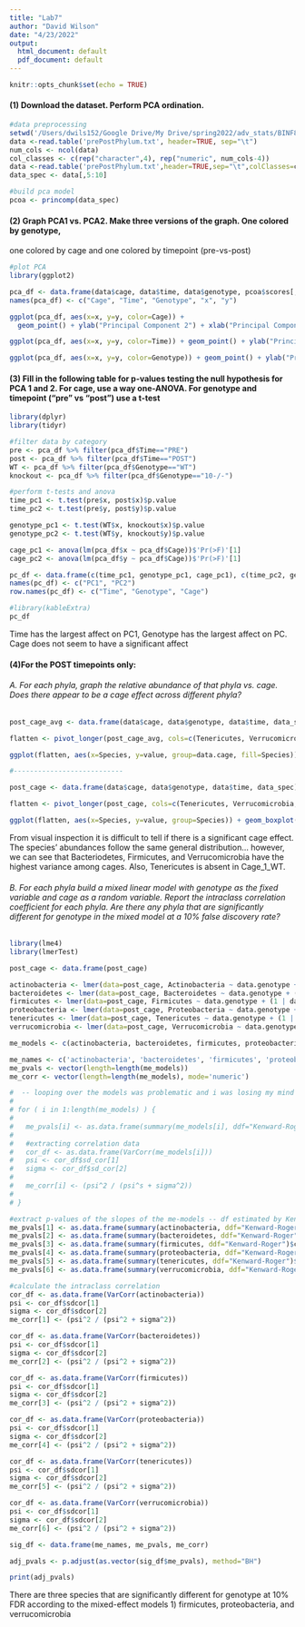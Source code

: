```yaml
---
title: "Lab7"
author: "David Wilson"
date: "4/23/2022"
output:
  html_document: default
  pdf_document: default
---
```


```r
knitr::opts_chunk$set(echo = TRUE)
```

#### (1)	Download the dataset.  Perform PCA ordination.  

```r

#data preprocessing
setwd('/Users/dwils152/Google Drive/My Drive/spring2022/adv_stats/BINF8310/Lab7')
data <-read.table('prePostPhylum.txt', header=TRUE, sep="\t")
num_cols <- ncol(data)
col_classes <- c(rep("character",4), rep("numeric", num_cols-4))
data <-read.table('prePostPhylum.txt',header=TRUE,sep="\t",colClasses=col_classes) #?
data_spec <- data[,5:10]

#build pca model
pcoa <- princomp(data_spec)

```

#### (2)	Graph PCA1 vs. PCA2.  Make three versions of the graph.  One colored by genotype,
one colored by cage and one colored by timepoint (pre-vs-post)

```r

#plot PCA
library(ggplot2)

pca_df <- data.frame(data$cage, data$time, data$genotype, pcoa$scores[,1], pcoa$scores[,2])
names(pca_df) <- c("Cage", "Time", "Genotype", "x", "y")

ggplot(pca_df, aes(x=x, y=y, color=Cage)) + 
  geom_point() + ylab("Principal Component 2") + xlab("Principal Component 1") + theme(text=element_text(size=15), axis.title.x=element_text(face="bold"), axis.title.y=element_text(face="bold"))

ggplot(pca_df, aes(x=x, y=y, color=Time)) + geom_point() + ylab("Principal Component 2") + xlab("Principal Component 1") + theme(text=element_text(size=15), axis.title.x=element_text(face="bold"), axis.title.y=element_text(face="bold"))

ggplot(pca_df, aes(x=x, y=y, color=Genotype)) + geom_point() + ylab("Principal Component 2") + xlab("Principal Component 1") + theme(text=element_text(size=15), axis.title.x=element_text(face="bold"), axis.title.y=element_text(face="bold"))

```

#### (3)	Fill in the following table for p-values testing the null hypothesis for PCA 1 and 2.  For cage, use a way one-ANOVA.  For genotype and timepoint (“pre” vs “post”) use a t-test

```r

library(dplyr)
library(tidyr)

#filter data by category
pre <- pca_df %>% filter(pca_df$Time=="PRE")
post <- pca_df %>% filter(pca_df$Time=="POST")
WT <- pca_df %>% filter(pca_df$Genotype=="WT")
knockout <- pca_df %>% filter(pca_df$Genotype=="10-/-")

#perform t-tests and anova
time_pc1 <- t.test(pre$x, post$x)$p.value
time_pc2 <- t.test(pre$y, post$y)$p.value

genotype_pc1 <- t.test(WT$x, knockout$x)$p.value
genotype_pc2 <- t.test(WT$y, knockout$y)$p.value

cage_pc1 <- anova(lm(pca_df$x ~ pca_df$Cage))$'Pr(>F)'[1]
cage_pc2 <- anova(lm(pca_df$y ~ pca_df$Cage))$'Pr(>F)'[1]

pc_df <- data.frame(c(time_pc1, genotype_pc1, cage_pc1), c(time_pc2, genotype_pc2, cage_pc2))
names(pc_df) <- c("PC1", "PC2")
row.names(pc_df) <- c("Time", "Genotype", "Cage")

#library(kableExtra)
pc_df

```
Time has the largest affect on PC1, Genotype has the largest affect on PC. Cage does not seem to have a significant affect

#### (4)For the POST timepoints only:
###### A.	 For each phyla, graph the relative abundance of that phyla vs. cage.  Does there appear to be a cage effect across different phyla?  

```r

post_cage_avg <- data.frame(data$cage, data$genotype, data$time, data_spec) %>% filter(data.time=="POST") %>% group_by(data.cage) %>% summarise_at(vars("Tenericutes", "Verrucomicrobia", "Bacteroidetes", "Actinobacteria", "Firmicutes", "Proteobacteria"), mean)

flatten <- pivot_longer(post_cage_avg, cols=c(Tenericutes, Verrucomicrobia, Bacteroidetes, Actinobacteria, Firmicutes, Proteobacteria), names_to="Species")

ggplot(flatten, aes(x=Species, y=value, group=data.cage, fill=Species)) + geom_bar(stat='identity') + facet_wrap(~data.cage) + ylab("Abundance") + xlab("Species") + theme(axis.text.x = element_text(angle = 60, vjust = 1, hjust=1)) 

#---------------------------

post_cage <- data.frame(data$cage, data$genotype, data$time, data_spec) %>% filter(data.time=="POST") %>% group_by(data.cage)

flatten <- pivot_longer(post_cage, cols=c(Tenericutes, Verrucomicrobia, Bacteroidetes, Actinobacteria, Firmicutes, Proteobacteria), names_to="Species")

ggplot(flatten, aes(x=Species, y=value, group=Species)) + geom_boxplot() + facet_wrap(~data.cage) + ylab("Abundance") + xlab("Species") + theme(axis.text.x = element_text(angle = 60, vjust = 1, hjust=1)) 

```

From visual inspection it is difficult to tell if there is a significant cage effect. The species' abundances follow the same general distribution... however, we can see that Bacteriodetes, Firmicutes, and Verrucomicrobia have the highest variance among cages. Also, Tenericutes is absent in Cage_1_WT.

###### B.	For each phyla build a mixed linear model with genotype as the fixed variable and cage as a random variable.  Report the intraclass correlation coefficient for each phyla.  Are there any phyla that are significantly different for genotype in the mixed model at a 10% false discovery rate?

```r

library(lme4)
library(lmerTest)

post_cage <- data.frame(post_cage)

actinobacteria <- lmer(data=post_cage, Actinobacteria ~ data.genotype + (1 | data.cage) ) 
bacteroidetes <- lmer(data=post_cage, Bacteroidetes ~ data.genotype + (1 | data.cage) )
firmicutes <- lmer(data=post_cage, Firmicutes ~ data.genotype + (1 | data.cage) )
proteobacteria <- lmer(data=post_cage, Proteobacteria ~ data.genotype + (1 | data.cage) )
tenericutes <- lmer(data=post_cage, Tenericutes ~ data.genotype + (1 | data.cage) )
verrucomicrobia <- lmer(data=post_cage, Verrucomicrobia ~ data.genotype + (1 | data.cage))

me_models <- c(actinobacteria, bacteroidetes, firmicutes, proteobacteria, tenericutes, verrucomicrobia)

me_names <- c('actinobacteria', 'bacteroidetes', 'firmicutes', 'proteobacteria', 'tenericutes', 'verrucomicrobia')
me_pvals <- vector(length=length(me_models))
me_corr <- vector(length=length(me_models), mode='numeric')

#  -- looping over the models was problematic and i was losing my mind
#
# for ( i in 1:length(me_models) ) {
#   
#   me_pvals[i] <- as.data.frame(summary(me_models[i], ddf="Kenward-Roger")$coefficients)$`Pr(>|t|)`[2]
#   
#   #extracting correlation data
#   cor_df <- as.data.frame(VarCorr(me_models[i]))
#   psi <- cor_df$sd_cor[1]
#   sigma <- cor_df$sd_cor[2]
#   
#   me_corr[i] <- (psi^2 / (psi^s + sigma^2))
#   
# }

#extract p-values of the slopes of the me-models -- df estimated by Kenward-Rogers method
me_pvals[1] <- as.data.frame(summary(actinobacteria, ddf="Kenward-Roger")$coefficients)$`Pr(>|t|)`[2]
me_pvals[2] <- as.data.frame(summary(bacteroidetes, ddf="Kenward-Roger")$coefficients)$`Pr(>|t|)`[2]
me_pvals[3] <- as.data.frame(summary(firmicutes, ddf="Kenward-Roger")$coefficients)$`Pr(>|t|)`[2]
me_pvals[4] <- as.data.frame(summary(proteobacteria, ddf="Kenward-Roger")$coefficients)$`Pr(>|t|)`[2]
me_pvals[5] <- as.data.frame(summary(tenericutes, ddf="Kenward-Roger")$coefficients)$`Pr(>|t|)`[2]
me_pvals[6] <- as.data.frame(summary(verrucomicrobia, ddf="Kenward-Roger")$coefficients)$`Pr(>|t|)`[2]

#calculate the intraclass correlation
cor_df <- as.data.frame(VarCorr(actinobacteria))
psi <- cor_df$sdcor[1]
sigma <- cor_df$sdcor[2]
me_corr[1] <- (psi^2 / (psi^2 + sigma^2))

cor_df <- as.data.frame(VarCorr(bacteroidetes))
psi <- cor_df$sdcor[1]
sigma <- cor_df$sdcor[2]
me_corr[2] <- (psi^2 / (psi^2 + sigma^2))

cor_df <- as.data.frame(VarCorr(firmicutes))
psi <- cor_df$sdcor[1]
sigma <- cor_df$sdcor[2]
me_corr[3] <- (psi^2 / (psi^2 + sigma^2))

cor_df <- as.data.frame(VarCorr(proteobacteria))
psi <- cor_df$sdcor[1]
sigma <- cor_df$sdcor[2]
me_corr[4] <- (psi^2 / (psi^2 + sigma^2))

cor_df <- as.data.frame(VarCorr(tenericutes))
psi <- cor_df$sdcor[1]
sigma <- cor_df$sdcor[2]
me_corr[5] <- (psi^2 / (psi^2 + sigma^2))

cor_df <- as.data.frame(VarCorr(verrucomicrobia))
psi <- cor_df$sdcor[1]
sigma <- cor_df$sdcor[2]
me_corr[6] <- (psi^2 / (psi^2 + sigma^2))

sig_df <- data.frame(me_names, me_pvals, me_corr)

```

```r

adj_pvals <- p.adjust(as.vector(sig_df$me_pvals), method="BH")

print(adj_pvals)

```

There are three species that are significantly different for genotype at 10% FDR according to the mixed-effect models
 1) firmicutes, proteobacteria, and verrucomicrobia

